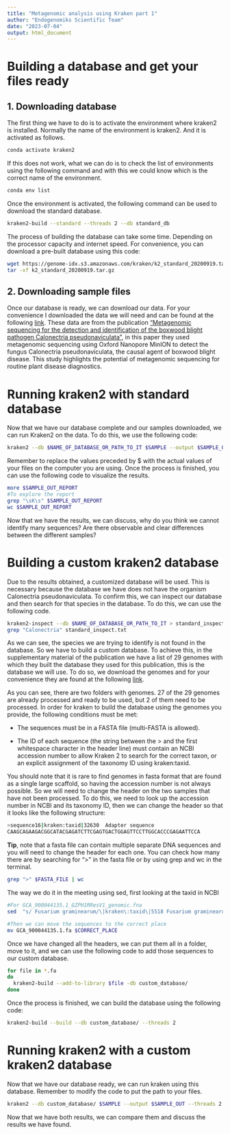 ```yaml
---
title: "Metagenomic analysis using Kraken part 1"
author: "Endogenomiks Scientific Team"
date: "2023-07-04"
output: html_document
---
```


# Building a database and get your files ready

## 1. Downloading database 
The first thing we have to do is to activate the environment where kraken2 is installed. Normally the name of the environment is kraken2. And it is activated as follows. 

```bash
conda activate kraken2
```


If this does not work, what we can do is to check the list of environments using the following command and with this we could know which is the correct name of the environment. 

```bash
conda env list 

```

Once the environment is activated, the following command can be used to download the standard database. 

```bash
kraken2-build --standard --threads 2 --db standard_db

```

The process of building the database can take some time. Depending on the processor capacity and internet speed. For convenience, you can download a pre-built database using this code:

```bash
wget https://genome-idx.s3.amazonaws.com/kraken/k2_standard_20200919.tar.gz
tar -xf k2_standard_20200919.tar.gz
```



## 2. Downloading sample files 
Once our database is ready, we can download our data. For your convenience I downloaded the data we will need and can be found at the following [link](https://drive.google.com/drive/folders/187jeu7GOUgmMV-_LEWm7hqShM_mVXvCX?usp=sharing). These data are from the publication ["Metagenomic sequencing for the detection and identification of the boxwood blight pathogen Calonectria pseudonaviculata"](https://www.nature.com/articles/s41598-022-05381-x), in this paper they used metagenomic sequencing using Oxford Nanopore MinION to detect the fungus Calonectria pseudonaviculata, the causal agent of boxwood blight disease. This study highlights the potential of metagenomic sequencing for routine plant disease diagnostics.


# Running kraken2 with standard database


Now that we have our database complete and our samples downloaded, we can run Kraken2 on the data.  To do this, we use the following code: 
```bash
kraken2 --db $NAME_OF_DATABASE_OR_PATH_TO_IT $SAMPLE --output $SAMPLE_OUT --threads 2 --report $SAMPLE_OUT_REPORT

```

Remember to replace the values preceded by $ with the actual values of your files on the computer you are using. Once the process is finished, you can use the following code to visualize the results.
```bash
more $SAMPLE_OUT_REPORT
#To explore the report 
grep "\sK\s" $SAMPLE_OUT_REPORT
wc $SAMPLE_OUT_REPORT
```


Now that we have the results, we can discuss, why do you think we cannot identify many sequences? Are there observable and clear differences between the different samples?


# Building a custom kraken2 database
Due to the results obtained, a customized database will be used. This is necessary because the database we have does not have the organism Calonectria pseudonaviculata. To confirm this, we can inspect our database and then search for that species in the database. To do this, we can use the following code. 

```bash
kraken2-inspect --db $NAME_OF_DATABASE_OR_PATH_TO_IT > standard_inspect.txt
grep "Calonectria" standard_inspect.txt
```

As we can see, the species we are trying to identify is not found in the database. So we have to build a custom database. To achieve this, in the supplementary material of the publication we have a list of 29 genomes with which they built the database they used for this publication, this is the database we will use. To do so, we download the genomes and for your convenience they are found at the following [link](https://drive.google.com/drive/folders/1kK_e0B3OWrlykVQbrMNqQ1HE58YoqRLx?usp=sharing). 

As you can see, there are two folders with genomes. 27 of the 29 genomes are already processed and ready to be used, but 2 of them need to be processed. In order for kraken to build the database using the genomes you provide, the following conditions must be met: 

+ The sequences must be in a FASTA file (multi-FASTA is allowed).

+ The ID of each sequence (the string between the > and the first whitespace character in the header line) must contain an NCBI accession number to allow Kraken 2 to search for the correct taxon, or an explicit assignment of the taxonomy ID using kraken:taxid.

You should note that it is rare to find genomes in fasta format that are found as a single large scaffold, so having the accession number is not always possible. So we will need to change the header on the two samples that have not been processed. To do this, we need to look up the accession number in NCBI and its taxonomy ID, then we can change the header so that it looks like the following structure: 


```bash
>sequence16|kraken:taxid|32630  Adapter sequence
CAAGCAGAAGACGGCATACGAGATCTTCGAGTGACTGGAGTTCCTTGGCACCCGAGAATTCCA
```

**Tip**, note that a fasta file can contain multiple separate DNA sequences and you will need to change the header for each one. You can check how many there are by searching for ">" in the fasta file or by using grep and wc in the terminal.

```bash
grep ">" $FASTA_FILE | wc 
```

The way we do it in the meeting using sed, first looking at the taxid in NCBI

```bash
#For GCA_900044135.1_GZPH1RResV1_genomic.fna
sed  "s/ Fusarium graminearum/\|kraken\:taxid\|5518 Fusarium graminearum/" > GCA_900044135.1.fa

#Then we can move the sequences to the correct place 
mv GCA_900044135.1.fa $CORRECT_PLACE

```

Once we have changed all the headers, we can put them all in a folder, move to it, and we can use the following code to add those sequences to our custom database. 

```bash
for file in *.fa
do 
  kraken2-build --add-to-library $file -db custom_database/
done
```


Once the process is finished, we can build the database using the following code:

```bash
kraken2-build --build --db custom_database/ --threads 2
```


# Running kraken2 with a custom kraken2 database

Now that we have our database ready, we can run kraken using this database. Remember to modify the code to put the path to your files. 

```bash
kraken2 --db custom_database/ $SAMPLE --output $SAMPLE_OUT --threads 2 --report $SAMPLE_OUT_REPORT
```

Now that we have both results, we can compare them and discuss the results we have found. 

